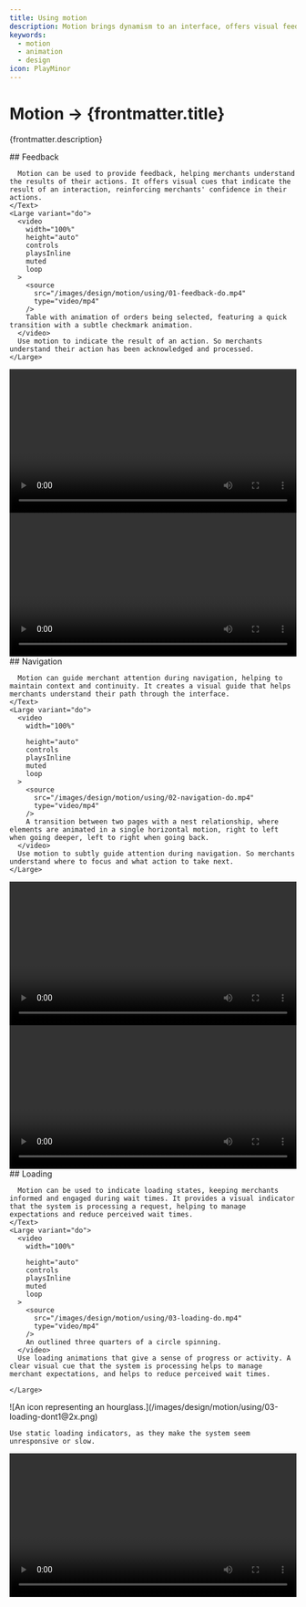 ```yaml
---
title: Using motion
description: Motion brings dynamism to an interface, offers visual feedback and aids merchants understanding the outcomes of their actions.
keywords:
  - motion
  - animation
  - design
icon: PlayMinor
---
```


# Motion &rarr; {frontmatter.title}

<Lede>{frontmatter.description}</Lede>

<Subnav />

<LayoutSection card>
    <Text>
      ## Feedback

      Motion can be used to provide feedback, helping merchants understand the results of their actions. It offers visual cues that indicate the result of an interaction, reinforcing merchants' confidence in their actions.
    </Text>
    <Large variant="do">
      <video
        width="100%"
        height="auto"
        controls
        playsInline
        muted
        loop
      >
        <source
          src="/images/design/motion/using/01-feedback-do.mp4"
          type="video/mp4"
        />
        Table with animation of orders being selected, featuring a quick transition with a subtle checkmark animation.
      </video>
      Use motion to indicate the result of an action. So merchants understand their action has been acknowledged and processed.
    </Large>

</LayoutSection>

<LayoutSection>
  <Medium variant="dont">
    <video
      width="100%"

      height="auto"
      controls
      playsInline
      muted
      loop
    >
      <source
        src="/images/design/motion/using/01-feedback-dont1.mp4"
        type="video/mp4"
      />
      Table with animation of orders being selected, featuring the entire entire row animating vertically.
    </video>
    Use motion that doesn't correspond to the action taken. Inconsistent feedback will lead to misunderstandings.

  </Medium>

  <Medium variant="dont">
    <video
      width="100%"

      height="auto"
      controls
      playsInline
      muted
      loop
    >
      <source
        src="/images/design/motion/using/01-feedback-dont2.mp4"
        type="video/mp4"
      />
        Table with animation of orders being selected, featuring the background filling in from left to right.
    </video>
    Use overly elaborate or lengthy animations for simple feedback.

  </Medium>
</LayoutSection>

<LayoutSection card>
    <Text>
      ## Navigation

      Motion can guide merchant attention during navigation, helping to maintain context and continuity. It creates a visual guide that helps merchants understand their path through the interface.
    </Text>
    <Large variant="do">
      <video
        width="100%"

        height="auto"
        controls
        playsInline
        muted
        loop
      >
        <source
          src="/images/design/motion/using/02-navigation-do.mp4"
          type="video/mp4"
        />
        A transition between two pages with a nest relationship, where elements are animated in a single horizontal motion, right to left when going deeper, left to right when going back.
      </video>
      Use motion to subtly guide attention during navigation. So merchants understand where to focus and what action to take next.
    </Large>

</LayoutSection>

<LayoutSection>
  <Medium variant="dont">
    <video
      width="100%"

      height="auto"
      controls
      playsInline
      muted
      loop
    >
      <source
        src="/images/design/motion/using/02-navigation-dont1.mp4"
        type="video/mp4"
      />
      A transition between two pages with a nest relationship, where each element is animated with a slight delay to the previous.
    </video>
    Use motion that distracts from the navigation process. Excessive or irrelevant motion can confuse merchants and detract from the main content or action.

  </Medium>
  <Medium variant="dont">
    <video
      width="100%"

      height="auto"
      controls
      playsInline
      muted
      loop
    >
      <source
        src="/images/design/motion/using/02-navigation-dont2.mp4"
        type="video/mp4"
      />
      A transition between two pages with a nest relationship, where the header is animated separately from the main content, both with a vertical motion.
    </video>
    Use motion that could potentially mislead merchant's navigation path. The direction and behavior of the motion should align with the navigation flow.

  </Medium>
</LayoutSection>

<LayoutSection card>
    <Text>
      ## Loading

      Motion can be used to indicate loading states, keeping merchants informed and engaged during wait times. It provides a visual indicator that the system is processing a request, helping to manage expectations and reduce perceived wait times.
    </Text>
    <Large variant="do">
      <video
        width="100%"

        height="auto"
        controls
        playsInline
        muted
        loop
      >
        <source
          src="/images/design/motion/using/03-loading-do.mp4"
          type="video/mp4"
        />
        An outlined three quarters of a circle spinning.
      </video>
      Use loading animations that give a sense of progress or activity. A clear visual cue that the system is processing helps to manage merchant expectations, and helps to reduce perceived wait times.

    </Large>

</LayoutSection>

<LayoutSection>
  <Medium variant="dont">
    ![An icon representing an hourglass.](/images/design/motion/using/03-loading-dont1@2x.png)

    Use static loading indicators, as they make the system seem unresponsive or slow.

  </Medium>

  <Medium variant="dont">
    <video
      width="100%"

      height="auto"
      controls
      playsInline
      muted
      loop
    >
      <source
        src="/images/design/motion/using/03-loading-dont2.mp4"
        type="video/mp4"
      />
      An loop animation with an hourglass filling up and spinning.
    </video>
    Use overly complex or distracting loading animations. The animation should be subtle and not detract from the rest of the interface.

  </Medium>
</LayoutSection>
